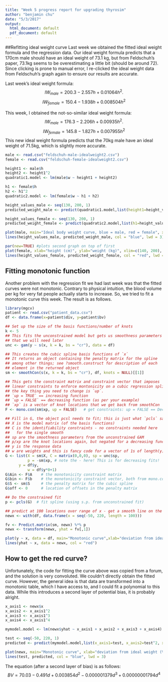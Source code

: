 ```yaml
---
title: "Week 5 progress report for upgrading thyrosim"
author: "benjamin chu"
date: "5/3/2017"
output:
  html_document: default
  pdf_document: default
---
```


##Refitting ideal weight curve
Last week we obtained the fitted ideal weight formula and the regression data. Our ideal weight formula predicts that a 170cm male should have an ideal weight of 73.1 kg, but from Feldschuh's paper, 73.1kg seems to be overestimating a little bit (should be around 72). Since clicking is prone to manual error, I re-clicked the ideal weight data from Feldschuh's graph again to ensure our results are accurate. 

Last week's ideal weight formula:
$$IW_{male} = 200.3 - 2.557 h + 0.01064 h^2.$$
$$IW_{female} = 150.4 - 1.938 h + 0.008504h^2$$

This week, I obtained the not-so-similar ideal weight formula:
$$IW_{male} = 176.3 - 2.206 h + 0.00935 h^2.$$
$$IW_{female} = 145.8 - 1.827 h + 0.007955 h^2$$
This new ideal weight formula predicts that the 70kg male have an ideal weight of 71.5kg, which is slightly more accurate.

```r
male <- read.csv("feldschuh-male-idealweight2.csv")
female <- read.csv("feldschuh-female-idealweight2.csv")

height1 <- male$h
height2 <- height1^2
quadratic1.model <- lm(male$w ~ height1 + height2)

h1 <- female$h
h2 <- h1^2
quadratic2.model <- lm(female$w ~ h1 + h2)

height_values_male <- seq(130, 200, 1)
predicted_weight_male <- predict(quadratic1.model,list(height1=height_values_male, height2=height_values_male^2))

height_values_female <- seq(130, 200, 1)
predicted_weight_female <- predict(quadratic2.model,list(h1=height_values_female, h2=height_values_female^2))

plot(male, main="Ideal body weight curve, blue = male, red = female", xlab="height (cm)", ylab="weight (kg)", xlim=c(140, 200), ylim=c(40, 100))
lines(height_values_male, predicted_weight_male, col = "blue", lwd = 3)

par(new=TRUE) #plots second graph on top of first
plot(female, xlab="height (cm)", ylab="weight (kg)", xlim=c(140, 200), ylim=c(40, 100))
lines(height_values_female, predicted_weight_female, col = "red", lwd = 3)
```

## Fitting monotonic function 

Another problem with the regression fit we had last week was that the fitted curves were not monotonic. Contrary to physical intuition, the blood volume per kg for very fat people actually starts to increase. So, we tried to fit a monotonic curve this week. The result is as follows.

```r
library(mgcv)
patient <- read.csv("patient_data.csv")
df <- data.frame(x=patient$div, y=patient$bv)

## Set up the size of the basis functions/number of knots
k <- 5
## This fits the unconstrained model but gets us smoothness parameters that
## that we will need later
unc <- gam(y ~ s(x, k = k, bs = "cr"), data = df)

## This creates the cubic spline basis functions of `x`
## It returns an object containing the penalty matrix for the spline
## among other things; see ?smooth.construct for description of each
## element in the returned object
sm <- smoothCon(s(x, k = k, bs = "cr"), df, knots = NULL)[[1]]

## This gets the constraint matrix and constraint vector that imposes
## linear constraints to enforce montonicity on a cubic regression spline
## the key thing you need to change is `up`.
## `up = TRUE` == increasing function
## `up = FALSE` == decreasing function (as per your example)
## `xp` is a vector of knot locations that we get back from smoothCon
F <- mono.con(sm$xp, up = FALSE)   # get constraints: up = FALSE == Decreasing constraint!

## Fill in G, the object pcsl needs to fit; this is just what `pcls` says it needs:
## X is the model matrix (of the basis functions)
## C is the identifiability constraints - no constraints needed here
##   for the single smooth
## sp are the smoothness parameters from the unconstrained GAM
## p/xp are the knot locations again, but negated for a decreasing function
## y is the response data
## w are weights and this is fancy code for a vector of 1s of length(y)
G <- list(X = sm$X, C = matrix(0,0,0), sp = unc$sp,
          p = -sm$xp, # note the - here! This is for decreasing fits!
      y = df$y,
          w = df$y*0+1)
G$Ain <- F$A    # the monotonicity constraint matrix
G$bin <- F$b    # the monotonicity constraint vector, both from mono.con
G$S <- sm$S     # the penalty matrix for the cubic spline
G$off <- 0      # location of offsets in the penalty matrix

## Do the constrained fit 
p <- pcls(G)  # fit spline (using s.p. from unconstrained fit)

## predict at 100 locations over range of x - get a smooth line on the plot
newx <- with(df, data.frame(x = seq(-50, 220, length = 100)))

fv <- Predict.matrix(sm, newx) %*% p
newx <- transform(newx, yhat = fv[,1])

plot(y ~ x, data = df, main="Monotonic curve",xlab="deviation from ideal weight (%)", ylab="blood volume per kg (ml)")
lines(yhat ~ x, data = newx, col = "red")
```

## How to get the red curve?
Unfortunately, the code for fitting the curve above was copied from a forum, and the solution is very convoluted. We couldn't directly obtain the fitted curve. However, the general idea is that data are transformed into a monotonic table, which I have access to, and I could fit a polynomial to this data. While this introduces a second layer of potential bias, it is probably alright.

```r
x_axis1 <- newx$x
x_axis2 <- x_axis1^2
x_axis3 <- x_axis1^3
x_axis4 <- x_axis1^4

mymodel.model <- lm(newx$yhat ~ x_axis1 + x_axis2 + x_axis3 + x_axis4)

test <- seq(-50, 220, 1)
predicted <- predict(mymodel.model,list(x_axis1=test, x_axis2=test^2, x_axis3=test^3, x_axis4=test^4))

plot(newx, main="Monotonic curve", xlab="deviation from ideal weight (%)", ylab="blood volume per kg (ml)", xlim=c(-50, 200), ylim=c(40, 120))
lines(test, predicted, col = "blue", lwd = 3)
```

The equation (after a second layer of bias) is as follows:
$$BV = 70.03 - 0.491d + 0.003854 d^2 - 0.000001379 d^3 + 0.00000001794d^4$$